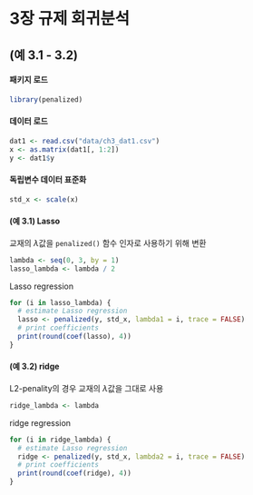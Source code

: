 # 3장 규제 회귀분석

## (예 3.1 - 3.2)

#### 패키지 로드

```r
library(penalized)
```


#### 데이터 로드

```r
dat1 <- read.csv("data/ch3_dat1.csv")
x <- as.matrix(dat1[, 1:2])
y <- dat1$y
```

#### 독립변수 데이터 표준화

```r
std_x <- scale(x)
```

#### (예 3.1) Lasso

교재의 $\lambda$값을 `penalized()` 함수 인자로 사용하기 위해 변환

```r
lambda <- seq(0, 3, by = 1)
lasso_lambda <- lambda / 2
```

Lasso regression

```r
for (i in lasso_lambda) {
  # estimate Lasso regression
  lasso <- penalized(y, std_x, lambda1 = i, trace = FALSE)
  # print coefficients
  print(round(coef(lasso), 4))
}
```


#### (예 3.2) ridge

L2-penality의 경우 교재의 $\lambda$값을 그대로 사용

```r
ridge_lambda <- lambda
```

ridge regression

```r
for (i in ridge_lambda) {
  # estimate Lasso regression
  ridge <- penalized(y, std_x, lambda2 = i, trace = FALSE)
  # print coefficients
  print(round(coef(ridge), 4))
}
```

